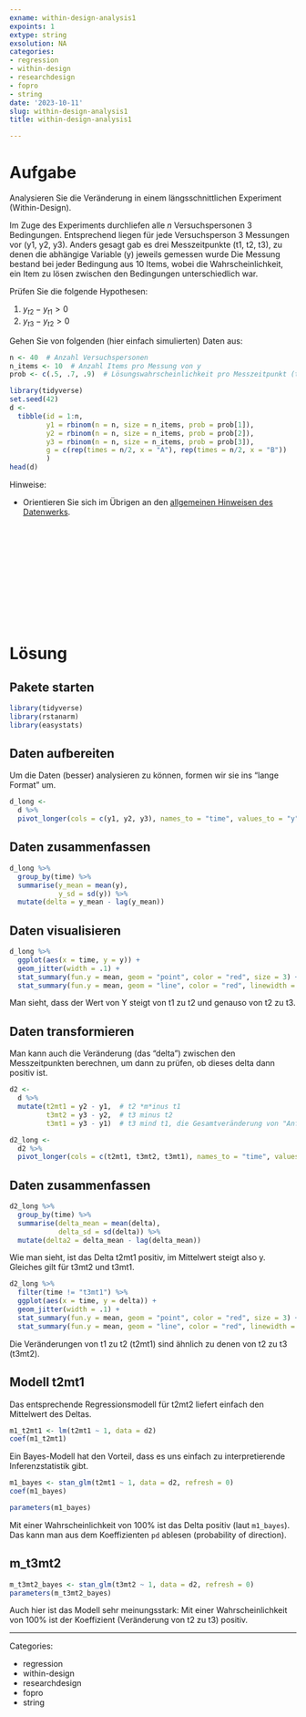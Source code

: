 ```yaml
---
exname: within-design-analysis1
expoints: 1
extype: string
exsolution: NA
categories:
- regression
- within-design
- researchdesign
- fopro
- string
date: '2023-10-11'
slug: within-design-analysis1
title: within-design-analysis1

---
```





# Aufgabe

Analysieren Sie die Veränderung in einem längsschnittlichen Experiment (Within-Design).

Im Zuge des Experiments durchliefen alle $n$ Versuchspersonen 3 Bedingungen.
Entsprechend liegen für jede Versuchsperson 3 Messungen vor (y1, y2, y3).
Anders gesagt gab es drei Messzeitpunkte (t1, t2, t3),
zu denen die abhängige Variable (y) jeweils gemessen wurde
Die Messung bestand bei jeder Bedingung aus 10 Items,
wobei die Wahrscheinlichkeit, ein Item zu lösen zwischen den Bedingungen unterschiedlich war.

Prüfen Sie die folgende Hypothesen:

1. $y_{t2} - y_{t1} > 0$
2. $y_{t3} - y_{t2} > 0$


Gehen Sie von folgenden (hier einfach simulierten) Daten aus:


```r
n <- 40  # Anzahl Versuchspersonen
n_items <- 10  # Anzahl Items pro Messung von y
prob <- c(.5, .7, .9)  # Lösungswahrscheinlichkeit pro Messzeitpunkt (t1, t2, t3)
```


```r
library(tidyverse)
set.seed(42)
d <-
  tibble(id = 1:n,
         y1 = rbinom(n = n, size = n_items, prob = prob[1]),
         y2 = rbinom(n = n, size = n_items, prob = prob[2]),
         y3 = rbinom(n = n, size = n_items, prob = prob[3]),
         g = c(rep(times = n/2, x = "A"), rep(times = n/2, x = "B"))
         )
head(d)
```


Hinweise:

- Orientieren Sie sich im Übrigen an den [allgemeinen Hinweisen des Datenwerks](https://datenwerk.netlify.app/hinweise).





</br>
</br>
</br>
</br>
</br>
</br>
</br>
</br>
</br>
</br>

# Lösung


## Pakete starten

```r
library(tidyverse)
library(rstanarm)
library(easystats)
```

## Daten aufbereiten

Um die Daten (besser) analysieren zu können, formen wir sie ins "lange Format" um.

```r
d_long <-
  d %>% 
  pivot_longer(cols = c(y1, y2, y3), names_to = "time", values_to = "y")
```


## Daten zusammenfassen

```r
d_long %>% 
  group_by(time) %>% 
  summarise(y_mean = mean(y),
            y_sd = sd(y)) %>% 
  mutate(delta = y_mean - lag(y_mean))
```

## Daten visualisieren

```r
d_long %>% 
  ggplot(aes(x = time, y = y)) +
  geom_jitter(width = .1) +
  stat_summary(fun.y = mean, geom = "point", color = "red", size = 3) +
  stat_summary(fun.y = mean, geom = "line", color = "red", linewidth = 1, group = 1) 
```

Man sieht, dass der Wert von Y steigt von t1 zu t2 und genauso von t2 zu t3.

## Daten transformieren

Man kann auch die Veränderung (das "delta") zwischen den Messzeitpunkten berechnen,
um dann zu prüfen, ob dieses delta dann positiv ist.

```r
d2 <-
  d %>% 
  mutate(t2mt1 = y2 - y1,  # t2 *m*inus t1
         t3mt2 = y3 - y2,  # t3 minus t2
         t3mt1 = y3 - y1)  # t3 mind t1, die Gesamtveränderung von "Anfang" zu "Ende"
```



```r
d2_long <- 
  d2 %>% 
  pivot_longer(cols = c(t2mt1, t3mt2, t3mt1), names_to = "time", values_to = "delta")
```

## Daten zusammenfassen


```r
d2_long %>% 
  group_by(time) %>% 
  summarise(delta_mean = mean(delta),
            delta_sd = sd(delta)) %>% 
  mutate(delta2 = delta_mean - lag(delta_mean))
```

Wie man sieht, ist das Delta t2mt1 positiv, im Mittelwert steigt also y. 
Gleiches gilt für t3mt2 und t3mt1.


```r
d2_long %>% 
  filter(time != "t3mt1") %>% 
  ggplot(aes(x = time, y = delta)) +
  geom_jitter(width = .1) +
  stat_summary(fun.y = mean, geom = "point", color = "red", size = 3) +
  stat_summary(fun.y = mean, geom = "line", color = "red", linewidth = 1, group = 1) 
```

Die Veränderungen von t1 zu t2 (t2mt1) sind ähnlich zu denen von t2 zu t3 (t3mt2).


## Modell t2mt1

Das entsprechende Regressionsmodell für t2mt2 liefert einfach den Mittelwert des Deltas.

```r
m1_t2mt1 <- lm(t2mt1 ~ 1, data = d2)
coef(m1_t2mt1)
```


Ein Bayes-Modell hat den Vorteil, dass es uns einfach zu interpretierende Inferenzstatistik gibt.

```r
m1_bayes <- stan_glm(t2mt1 ~ 1, data = d2, refresh = 0)
coef(m1_bayes)
```

```r
parameters(m1_bayes)
```
Mit einer Wahrscheinlichkeit von 100% ist das Delta positiv (laut `m1_bayes`).
Das kann man aus dem Koeffizienten `pd` ablesen (probability of direction).


## m_t3mt2




```r
m_t3mt2_bayes <- stan_glm(t3mt2 ~ 1, data = d2, refresh = 0)
parameters(m_t3mt2_bayes)
```

Auch hier ist das Modell sehr meinungsstark: 
Mit einer Wahrscheinlichkeit von 100% ist der Koeffizient (Veränderung von t2 zu t3) positiv.




---

Categories: 

- regression
- within-design
- researchdesign
- fopro
- string


